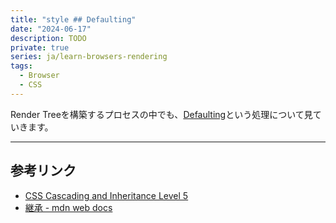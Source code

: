 ```yaml
---
title: "style ## Defaulting"
date: "2024-06-17"
description: TODO
private: true
series: ja/learn-browsers-rendering
tags:
  - Browser
  - CSS
---
```


Render Treeを構築するプロセスの中でも、[Defaulting](https://www.w3.org/TR/css-cascade-5/#defaulting)という処理について見ていきます。

---

## 参考リンク

- [CSS Cascading and Inheritance Level 5](https://www.w3.org/TR/css-cascade-5/)
- [継承 - mdn web docs](https://developer.mozilla.org/ja/docs/Web/CSS/Inheritance)
